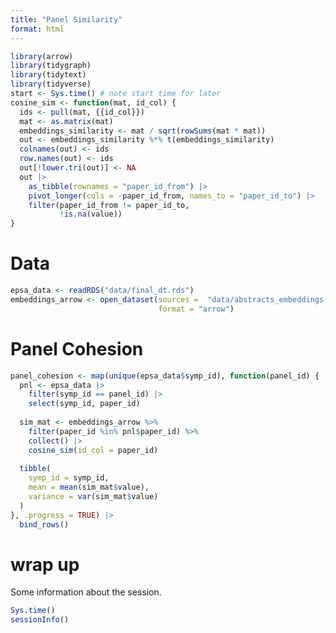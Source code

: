 ```yaml
---
title: "Panel Similarity"
format: html
---
```


```r
library(arrow)
library(tidygraph)
library(tidytext)
library(tidyverse)
start <- Sys.time() # note start time for later
cosine_sim <- function(mat, id_col) {
  ids <- pull(mat, {{id_col}})
  mat <- as.matrix(mat)
  embeddings_similarity <- mat / sqrt(rowSums(mat * mat))
  out <- embeddings_similarity %*% t(embeddings_similarity)
  colnames(out) <- ids
  row.names(out) <- ids
  out[!lower.tri(out)] <- NA
  out |> 
    as_tibble(rownames = "paper_id_from") |> 
    pivot_longer(cols = -paper_id_from, names_to = "paper_id_to") |> 
    filter(paper_id_from != paper_id_to,
           !is.na(value))
}
```

# Data

```r
epsa_data <- readRDS("data/final_dt.rds")
embeddings_arrow <- open_dataset(sources =  "data/abstracts_embeddings-all-mpnet-base-v2.arrow",
                                 format = "arrow")
```

# Panel Cohesion

```r
panel_cohesion <- map(unique(epsa_data$symp_id), function(panel_id) {
  pnl <- epsa_data |> 
    filter(symp_id == panel_id) |> 
    select(symp_id, paper_id)
  
  sim_mat <- embeddings_arrow %>% 
    filter(paper_id %in% pnl$paper_id) %>% 
    collect() |> 
    cosine_sim(id_col = paper_id)
  
  tibble(
    symp_id = symp_id,
    mean = mean(sim_mat$value),
    variance = var(sim_mat$value)
  )
}, .progress = TRUE) |> 
  bind_rows()
```


# wrap up

Some information about the session.

```r
Sys.time()
sessionInfo()
```
